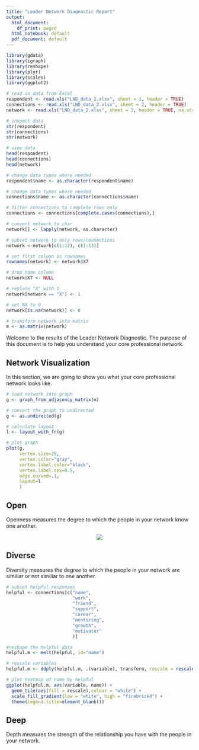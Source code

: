 ```yaml
---
title: "Leader Network Diagnostic Report"
output:
  html_document:
    df_print: paged
  html_notebook: default
  pdf_document: default
---
```


```r
library(gdata)
library(igraph)
library(reshape)
library(plyr)
library(scales)
library(ggplot2)
```


```r
# read in data from Excel
respondent <- read.xls("LND_data_2.xlsx", sheet = 1, header = TRUE)
connections <- read.xls("LND_data_2.xlsx", sheet = 2, header = TRUE)
network <- read.xls("LND_data_2.xlsx", sheet = 3, header = TRUE, na.strings=c("NA",""))
```

```r
# inspect data
str(respondent)
str(connections)
str(network)

# view data
head(respondent)
head(connections)
head(network)
```

```r
# change data types where needed
respondent$name <- as.character(respondent$name)
```


```r
# change data types where needed
connections$name <- as.character(connections$name)

# filter connections to complete rows only
connections <- connections[complete.cases(connections),]
```


```r
# convert network to char
network[] <- lapply(network, as.character)

# subset network to only rows/connections
network <-network[c(1:12), c(1:13)]

# set first column as rownames
rownames(network) <- network$X7

# drop name column
network$X7 <- NULL

# replace "X" with 1
network[network == "X"] <- 1

# set NA to 0
network[is.na(network)] <- 0

# transform network into matrix
m <- as.matrix(network)
```

Welcome to the results of the Leader Network Diagnostic. The purpose of this document is to help you understand your core professional network.

## Network Visualization

In this section, we are going to show you what your core professional network looks like.

```r
# load network into graph
g <- graph_from_adjacency_matrix(m)

# convert the graph to undirected
g <- as.undirected(g)

# calculate layout
l <- layout_with_fr(g)

# plot graph
plot(g, 
     vertex.size=25,
     vertex.color="gray",
     vertex.label.color="black",
     vertex.label.cex=0.5,
     edge.curved=.1,
     layout=l
     )
```

## Open

Openness measures the degree to which the people in your network know one another.

<center>
![](./open.png)
</center>

## Diverse

Diversity measures the degree to which the people in your network are similiar or not similiar to one another.

```r
# subset helpful responses
helpful <- connections[c("name", 
                         "work", 
                         "friend", 
                         "support", 
                         "career",
                         "mentoring",
                         "growth",
                         "motivator"
                         )]

#reshape the helpful data
helpful.m <- melt(helpful, id="name")

# rescale variables
helpful.m <- ddply(helpful.m, .(variable), transform, rescale = rescale(value))

# plot heatmap of name by helpful
ggplot(helpful.m, aes(variable, name)) + 
  geom_tile(aes(fill = rescale),colour = "white") + 
  scale_fill_gradient(low = "white", high = "firebrick4") +
  theme(legend.title=element_blank())
```

## Deep

Depth measures the strength of the relationship you have with the people in your network.



